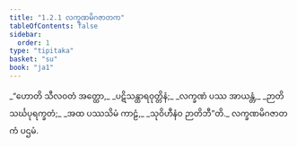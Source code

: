 ```yaml
---
title: "1.2.1 လက္ခဏမိဂဇာတက"
tableOfContents: false
sidebar:
  order: 1
type: "tipitaka"
basket: "su"
book: "ja1"
---
```



<DynamicBreadcrumb />

<Division number="11" book="ja1" e="ch" v="22" p="3">

<Paragraph number="24" type="verses" book="ja1">
_“ဟောတိ သီလဝတံ အတ္ထော,_  
_ပဋိသန္ထာရဝုတ္တိနံ;_  
_လက္ခဏံ ပဿ အာယန္တံ,_  
_ဉာတိသင်္ဃပုရက္ခတံ;_  
_အထ ပဿသိမံ ကာဠံ,_  
_သုဝိဟီနံဝ ဉာတိဘီ”တိ._  


</Paragraph>
</Division>

<Paragraph number="25" type="center" book="ja1">
လက္ခဏမိဂဇာတကံ ပဌမံ.
</Paragraph>